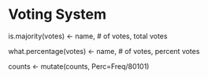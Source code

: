 Voting System
=====================
is.majority(votes) <- name, # of votes, total votes
              
what.percentage(votes) <- name, # of votes, percent votes

counts <- mutate(counts, Perc=Freq/80101)
